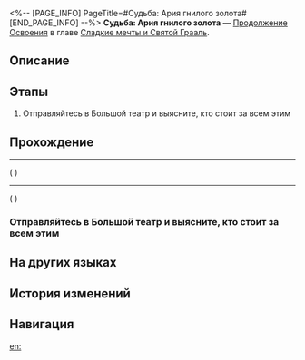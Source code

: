 <%-- [PAGE_INFO]
PageTitle=#Судьба: Ария гнилого золота#
[END_PAGE_INFO] --%>
{{Дополнить|Диалоги.}}
{{Миссия Инфобокс
|id              = 1040535
|Название        = 
|Изображение     = Миссия Судьба Ария гнилого золота.png
|Тип             = Продолжение Освоения
|Событие         = 
|Глава           = Сладкие мечты и Святой Грааль
|Условия         = 
|Персонажи       = Первопроходец
|СтартЛокация    = [[<!--стартовый мир-->]] — [[<!--стартовая локация-->]]
|Мир             = <!--стартовый мир-->
|Предыдущая      = 
|Следующая       = ???
|Награды         = Путеводитель путешественника*6; Очищенный эфир*6; Кредиты*100 000
}}
'''Судьба: Ария гнилого золота''' — [[Продолжение Освоения]] в главе [[Сладкие мечты и Святой Грааль]].

==Описание==
{{Описание|<!--официальное описание из Перекрёстка судеб-->}}

==Этапы==
# Отправляйтесь в Большой театр и выясните, кто стоит за всем этим

==Прохождение==
{{Дополнить}}
----
;({{tx|Unknown performance}}<!--Error: ENOENT: no such file or directory, open 'R:\Utils\HSR\3.5\Story\Discussion\Mission\1040535\DS104053501.json'-->)
----
;({{tx|Unknown performance}}<!--Error: ENOENT: no such file or directory, open 'R:\Utils\HSR\3.5\Story\Discussion\Mission\1040535\DS104053502.json'-->)
{{Диалог Конец}}

===Отправляйтесь в Большой театр и выясните, кто стоит за всем этим===
{{Описание миссии|тип=Продолжение Освоения|локация=<!--необходимо добавить-->|Дело оказалось в Святом Граале, вам интересно, какое желание пытается загадать этот старик?}}
{{Диалог Начало}}
{{Диалог Конец}}

==На других языках==
{{На других языках
|en   = Fate/Aria of Rotten Gold
|zhs  = 命运/咏叹腐朽金黄
|zht  = 命運/詠嘆腐朽金黃
|ja   = Fate&nbsp;/&nbsp;朽ちゆく黄金のアリア
|ko   = Fate/부패한 황금의 아리아
|es   = Fate/Aria del oro podrido
|fr   = Fate/Aria de l'or putride
|ru   = Судьба: Ария гнилого золота
|th   = Fate/ บทขับขานแห่งทองคำเสื่อมโทรม
|vi   = Fate/Nhạc Khúc Hoàng Kim Mục Nát
|de   = Fate/Arie des verfallenen Goldes
|id   = Fate/Elegi Emas yang Lapuk
|pt   = Fate/Ária do Ouro Apodrecido
}}

==История изменений==
{{История изменений|3.5}}

==Навигация==
{{Продолжение Освоения Навбокс|Глава }}

[[en:]]
